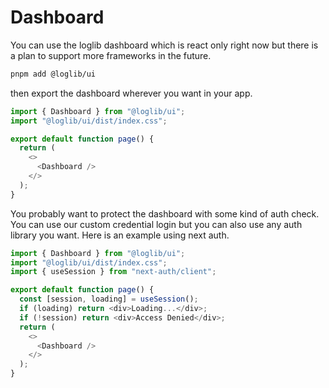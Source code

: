 # Dashboard

You can use the loglib dashboard which is react only right now but there is a plan to support more frameworks in the future.

```bash
pnpm add @loglib/ui
```

then export the dashboard wherever you want in your app.

```js
import { Dashboard } from "@loglib/ui";
import "@loglib/ui/dist/index.css";

export default function page() {
  return (
    <>
      <Dashboard />
    </>
  );
}
```

You probably want to protect the dashboard with some kind of auth check. You can use our custom credential login but you can also use any auth library you want. Here is an example using next auth.

```ts
import { Dashboard } from "@loglib/ui";
import "@loglib/ui/dist/index.css";
import { useSession } from "next-auth/client";

export default function page() {
  const [session, loading] = useSession();
  if (loading) return <div>Loading...</div>;
  if (!session) return <div>Access Denied</div>;
  return (
    <>
      <Dashboard />
    </>
  );
}
```
